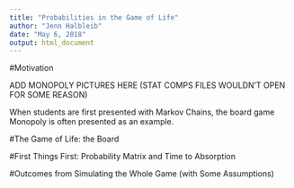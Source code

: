 ```yaml
---
title: "Probabilities in the Game of Life"
author: "Jenn Halbleib"
date: "May 6, 2018"
output: html_document
---
```


#Motivation

ADD MONOPOLY PICTURES HERE (STAT COMPS FILES WOULDN'T OPEN FOR SOME REASON)

When students are first presented with Markov Chains, the board game Monopoly is often presented as an example. 



#The Game of Life: the Board

#First Things First: Probability Matrix and Time to Absorption

#Outcomes from Simulating the Whole Game (with Some Assumptions)

